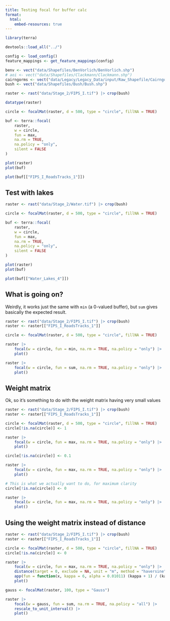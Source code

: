 ```yaml
---
title: Testing focal for buffer calc
format:
  html:
    embed-resources: true
---
```


```r
library(terra)

devtools::load_all("../")

config <- load_config()
feature_mappings <- get_feature_mappings(config)

benv <- vect("data/Shapefiles/BenVorlich/BenVorlich.shp")
# aoi <- vect("data/Shapefiles/Clackmann/Clackmann.shp")
cairngorms <- vect("data/Legacy/Legacy_Data/input/Raw_Shapefile/CairngormNP/CairngormNP.shp")
bush <- vect("data/Shapefiles/Bush/Bush.shp")
```

```r
raster <- rast("data/Stage_2/FIPS_I.tif") |> crop(bush)

datatype(raster)

circle <- focalMat(raster, d = 500, type = "circle", fillNA = TRUE)

buf <- terra::focal(
    raster,
    w = circle,
    fun = max,
    na.rm = TRUE,
    na.policy = "only",
    silent = FALSE
)

plot(raster)
plot(buf)

plot(buf[["FIPS_I_RoadsTracks_1"]])
```

## Test with lakes

```r
raster <- rast("data/Stage_2/Water.tif") |> crop(bush)

circle <- focalMat(raster, d = 500, type = "circle", fillNA = TRUE)

buf <- terra::focal(
    raster,
    w = circle,
    fun = max,
    na.rm = TRUE,
    na.policy = "only",
    silent = FALSE
)

plot(raster)
plot(buf)

plot(buf[["Water_Lakes_4"]])
```

## What is going on?

Weirdly, it works just the same with `min` (a 0-valued buffer), but `sum` gives basically the expected result.

```r
raster <- rast("data/Stage_2/FIPS_I.tif") |> crop(bush)
raster <- raster[["FIPS_I_RoadsTracks_1"]]

circle <- focalMat(raster, d = 500, type = "circle", fillNA = TRUE)

raster |>
    focal(w = circle, fun = min, na.rm = TRUE, na.policy = "only") |>
    plot()

raster |>
    focal(w = circle, fun = sum, na.rm = TRUE, na.policy = "only") |>
    plot()
```

## Weight matrix

Ok, so it's something to do with the weight matrix having very small values

```r
raster <- rast("data/Stage_2/FIPS_I.tif") |> crop(bush)
raster <- raster[["FIPS_I_RoadsTracks_1"]]

circle <- focalMat(raster, d = 500, type = "circle", fillNA = TRUE)
circle[!is.na(circle)] <- 1

raster |>
    focal(w = circle, fun = max, na.rm = TRUE, na.policy = "only") |>
    plot()

circle[!is.na(circle)] <- 0.1

raster |>
    focal(w = circle, fun = max, na.rm = TRUE, na.policy = "only") |>
    plot()

# This is what we actually want to do, for maximum clarity
circle[!is.na(circle)] <- 0

raster |>
    focal(w = circle, fun = max, na.rm = TRUE, na.policy = "only") |>
    plot()
```


## Using the weight matrix instead of distance


```r
raster <- rast("data/Stage_2/FIPS_I.tif") |> crop(bush)
raster <- raster[["FIPS_I_RoadsTracks_1"]]

circle <- focalMat(raster, d = 500, type = "circle", fillNA = TRUE)
circle[!is.na(circle)] <- 0

raster |>
    focal(w = circle, fun = max, na.rm = TRUE, na.policy = "only") |>
    distance(target = 0, exclude = NA, unit = "m", method = "haversine") |>
    app(fun = function(x, kappa = 6, alpha = 0.01011) (kappa + 1) / (kappa + exp(alpha * x))) |>
    plot()

gauss <- focalMat(raster, 100, type = "Gauss")

raster |>
    focal(w = gauss, fun = sum, na.rm = TRUE, na.policy = "all") |>
    rescale_to_unit_interval() |>
    plot()
```


